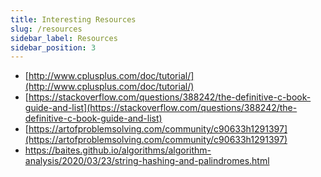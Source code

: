 ```yaml
---
title: Interesting Resources
slug: /resources
sidebar_label: Resources
sidebar_position: 3
---
```


- [http://www.cplusplus.com/doc/tutorial/](http://www.cplusplus.com/doc/tutorial/)
- [https://stackoverflow.com/questions/388242/the-definitive-c-book-guide-and-list](https://stackoverflow.com/questions/388242/the-definitive-c-book-guide-and-list)
- [https://artofproblemsolving.com/community/c90633h1291397](https://artofproblemsolving.com/community/c90633h1291397)
- https://baites.github.io/algorithms/algorithm-analysis/2020/03/23/string-hashing-and-palindromes.html
